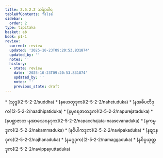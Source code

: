 ```yaml
---
title: 2.5.2.2 သင်္ချာဝါရ
tableOfContents: false
sidebar:
  order: 2
type: tipitaka
basket: ab
book: p1-1
review:
  current: review
  updated: '2025-10-23T09:20:53.831874'
  updated_by: ''
  notes: ''
  history:
  - state: review
    date: '2025-10-23T09:20:53.831874'
    updated_by: ''
    notes: ''
    previous_state: draft
---
```



<ReviewStatus review={frontmatter.review} showDetails={true} />

<HypothesisAnnotation frontmatter={frontmatter} />

<DynamicBreadcrumb />



<TableOfContents book="p1-1" section="2.5.2.2">
* [သုဒ္ဓ](2-5-2-2/suddha)
* [နဟေတုဒုက](2-5-2-2/nahetuduka)
* [နအဓိပတိဒုက](2-5-2-2/naadhipatiduka)
* [နပုရေဇာတဒုက](2-5-2-2/napurejataduka)
* [နပစ္ဆာဇာတ-နအာသေဝနဒုက](2-5-2-2/napacchajata-naasevanaduka)
* [နကမ္မဒုက](2-5-2-2/nakammaduka)
* [နဝိပါကဒုက](2-5-2-2/navipakaduka)
* [နဈာနဒုက](2-5-2-2/najhanaduka)
* [နမဂ္ဂဒုက](2-5-2-2/namaggaduka)
* [နဝိပ္ပယုတ္တဒုက](2-5-2-2/navippayuttaduka)
</TableOfContents>